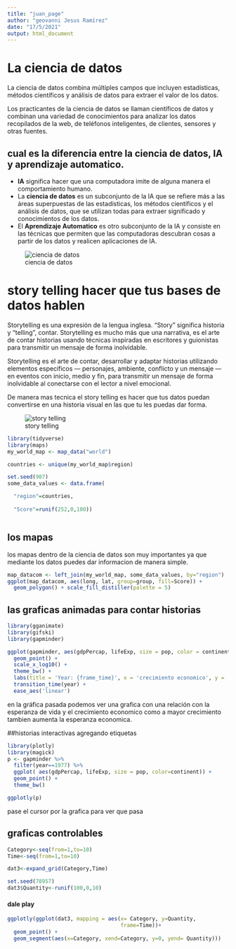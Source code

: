 ```yaml
---
title: "juan_page"
author: "geovanni Jesus Ramírez"
date: "17/5/2021"
output: html_document
---
```


# La ciencia de datos 

La ciencia de datos combina múltiples campos que incluyen estadísticas, métodos científicos y análisis de datos para extraer el valor de los datos.

Los practicantes de la ciencia de datos se llaman científicos de datos y combinan una variedad de conocimientos para analizar los datos recopilados de la web, de teléfonos inteligentes, de clientes, sensores y otras fuentes.

## cual es la diferencia entre la ciencia de datos, IA y aprendizaje automatico.
 + **IA** significa hacer que una computadora imite de alguna manera el   comportamiento humano.
 + La **ciencia de datos** es un subconjunto de la IA que se refiere más a las áreas superpuestas de las estadísticas, los métodos científicos y el análisis de datos, que se utilizan todas para extraer significado y conocimientos de los datos.
 + El **Aprendizaje Automatico**  es otro subconjunto de la IA y consiste en las técnicas que permiten que las computadoras descubran cosas a partir de los datos y realicen aplicaciones de IA.
 
![ciencia de datos](C:\Users\bodega\Desktop\data-science-revolution-750x498.jpg)

 
# story telling hacer que tus bases de datos hablen

Storytelling es una expresión de la lengua inglesa. “Story” significa historia y “telling”, contar. Storytelling es mucho más que una narrativa, es el arte de contar historias usando técnicas inspiradas en escritores y guionistas para transmitir un mensaje de forma inolvidable.

Storytelling es el arte de contar, desarrollar y adaptar historias utilizando elementos específicos — personajes, ambiente, conflicto y un mensaje — en eventos con inicio, medio y fin, para transmitir un mensaje de forma inolvidable al conectarse con el lector a nivel emocional. 

De manera mas tecnica el story telling es hacer que tus datos puedan convertirse en una historia visual en las que tu les puedas dar forma.

![story telling](C:\Users\bodega\Desktop\se-ve-chido.jpg)


```r
library(tidyverse)
library(maps)
my_world_map <- map_data("world")

countries <- unique(my_world_map$region)

set.seed(987)
some_data_values <- data.frame(

  "region"=countries,
  
  "Score"=runif(252,0,100))



```

## los mapas 

los mapas dentro de la ciencia de datos son muy importantes ya que mediante los datos puedes dar informacion de manera simple.

```r
map_datacom <- left_join(my_world_map, some_data_values, by="region")
ggplot(map_datacom, aes(long, lat, group=group, fill=Score)) +
  geom_polygon() + scale_fill_distiller(palette = 5)

```

## las graficas animadas para contar historias 

```r
library(gganimate)
library(gifski)
library(gapminder)

ggplot(gapminder, aes(gdpPercap, lifeExp, size = pop, color = continent)) +
  geom_point() +
  scale_x_log10() +
  theme_bw() +
  labs(title = 'Year: {frame_time}', x = 'crecimiento economico', y = 'esperanza de vida') +
  transition_time(year) +
  ease_aes('linear')

```
en la gráfica pasada podemos ver una grafica con una relación con la esperanza de vida y el crecimiento economico como a mayor crecimiento tambien aumenta la esperanza economica.

##historias interactivas agregando etiquetas 

```r
library(plotly)
library(magick)
p <- gapminder %>%
  filter(year==1977) %>%
  ggplot( aes(gdpPercap, lifeExp, size = pop, color=continent)) +
  geom_point() +
  theme_bw()

ggplotly(p)

```
pase el cursor por la grafica para ver que pasa

## graficas controlables 
```r
Category<-seq(from=1,to=10)
Time<-seq(from=1,to=10)

dat3<-expand_grid(Category,Time)

set.seed(78957)
dat3$Quantity<-runif(100,0,10)

```

#### dale play


```r
ggplotly(ggplot(dat3, mapping = aes(x= Category, y=Quantity,
                                    frame=Time))+
  geom_point() +
  geom_segment(aes(x=Category, xend=Category, y=0, yend= Quantity)))

```





